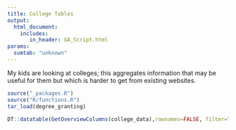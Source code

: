 ```yaml
---
title: College Tables
output:
  html_document:
    includes:
       in_header: GA_Script.html
params:
  sumtab: "unknown"
---
```


My kids are looking at colleges; this aggregates information that may be useful for them but which is harder to get from existing websites.

```r
source("_packages.R")
source("R/functions.R")
tar_load(degree_granting)

DT::datatable(GetOverviewColumns(college_data),rownames=FALSE, filter="top", escape=FALSE)
```